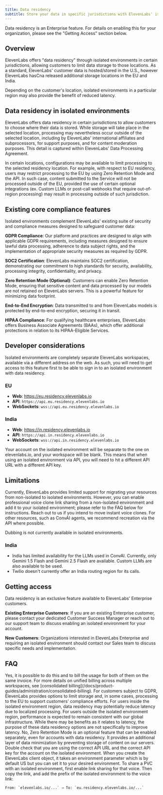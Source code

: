 ```yaml
---
title: Data residency
subtitle: Store your data in specific jurisdictions with ElevenLabs' isolated environments.
---
```


<Info>
  Data residency is an Enterprise feature. For details on enabling this for your organization, please see the "Getting Access" section below.
</Info>

## Overview

ElevenLabs offers "data residency" through isolated environments in certain jurisdictions, allowing customers to limit data storage to those locations. As a standard, ElevenLabs' customer data is hosted/stored in the U.S., however ElevenLabs hasCna released additional storage locations in the EU and India.

Depending on the customer's location, isolated environments in a particular region may also provide the benefit of reduced latency.

## Data residency in isolated environments

ElevenLabs offers data residency in certain jurisdictions to allow customers to choose where their data is stored. While storage will take place in the selected location, processing may nevertheless occur outside of the selected location, including by ElevenLabs' international affiliates and subprocessors, for support purposes, and for content moderation purposes. This detail is captured within ElevenLabs' Data Processing Agreement.

In certain locations, configurations may be available to limit processing to the selected residency location. For example, with respect to EU residency, users may restrict processing to the EU by using Zero Retention Mode and the API. In such case, content submitted to the Service will not be processed outside of the EU, provided the use of certain optional integrations (ex. Custom LLMs or post-call webhooks that require out-of-region processing) may result in processing outside of such jurisdiction.

## Existing core compliance features

Isolated environments complement ElevenLabs' existing suite of security and compliance measures designed to safeguard customer data:

**GDPR Compliance**: Our platform and practices are designed to align with applicable GDPR requirements, including measures designed to ensure lawful data processing, adherence to data subject rights, and the implementation of appropriate security measures as required by GDPR.

**SOC2 Certification**: ElevenLabs maintains SOC2 certification, demonstrating our commitment to high standards for security, availability, processing integrity, confidentiality, and privacy.

**Zero Retention Mode (Optional)**: Customers can enable Zero Retention Mode, ensuring that sensitive content and data processed by our models are not retained on ElevenLabs servers. This is a powerful feature for minimizing data footprint.

**End-to-End Encryption**: Data transmitted to and from ElevenLabs models is protected by end-to-end encryption, securing it in transit.

**HIPAA Compliance**: For qualifying healthcare enterprises, ElevenLabs offers Business Associate Agreements (BAAs), which offer additional protections in relation to its HIPAA-Eligible Services.

## Developer considerations

Isolated environments are completely separate ElevenLabs workspaces, available via a different address on the web. As such, you will need to get access to this feature first to be able to sign in to an isolated environment with data residency.

### EU
- **Web**: https://eu.residency.elevenlabs.io
- **API**: `https://api.eu.residency.elevenlabs.io`
- **WebSockets**: `wss://api.eu.residency.elevenlabs.io`

### India
- **Web**: https://in.residency.elevenlabs.io
- **API**: `https://api.in.residency.elevenlabs.io`
- **WebSockets**: `wss://api.in.residency.elevenlabs.io`

Your account on the isolated environment will be separate to the one on elevenlabs.io, and your workspace will be blank. This means that when using an isolated environment via API, you will need to hit a different API URL with a different API key.

## Limitations

Currently, ElevenLabs provides limited support for migrating your resources from non-isolated to isolated environments. However, you can enable professional voice clone link sharing from a non-isolated environment and add it to your isolated environment; please refer to the FAQ below for instructions.
Reach out to us if you intend to move instant voice clones. For other resources, such as ConvAI agents, we recommend recreation via the API where possible.

Dubbing is not currently available in isolated environments.

### India
- India has limited availability for the LLMs used in ConvAI. Currently, only Gemini 1.5 Flash and Gemini 2.5 Flash are available. Custom LLMs are also available to be used.
- Twilio doesn't currently offer an India routing region for its calls.

## Getting access

Data residency is an exclusive feature available to ElevenLabs' Enterprise customers.

**Existing Enterprise Customers**: If you are an existing Enterprise customer, please contact your dedicated Customer Success Manager or reach out to our support team to discuss enabling an isolated environment for your account.

**New Customers**: Organizations interested in ElevenLabs Enterprise and requiring an isolated environment should contact our Sales team to discuss specific needs and implementation.

## FAQ

<AccordionGroup>
  <Accordion title="Can I run my isolated environment in parallel with the non-isolated one?">
    Yes, it is possible to do this and to bill the usage for both of them on the same invoice. For more details on unified billing across multiple workspaces, see [consolidated billing](/docs/product-guides/administration/consolidated-billing).
  </Accordion>
  
  <Accordion title="How does this relate to GDPR compliance?">
    For customers subject to GDPR, ElevenLabs provides options to limit storage and, in some cases, processing to the EU to support customers' compliance efforts.
  </Accordion>
  
  <Accordion title="Do isolated environments impact API performance?">
    For users inside the isolated environment region, data residency may potentially reduce latency due to localized processing. For users outside the isolated environment region, performance is expected to remain consistent with our global infrastructure. While there may be benefits as it relates to latency, the purpose of these data residency options are not specifically to improve latency.
  </Accordion>
  
  <Accordion title="Is Zero Retention Mode automatically enabled in isolated environments?">
    No, Zero Retention Mode is an optional feature that can be enabled separately, even for accounts with data residency. It provides an additional layer of data minimization by preventing storage of content on our servers.
  </Accordion>
  
  <Accordion title="My API requests to the isolated environment are failing">
    Double check that you are using the correct API URL and the correct API key for the account on the isolated environment.
  </Accordion>
  
  <Accordion title="How do I use an isolated environment in the SDK?">
    When you create the ElevenLabs client object, it takes an environment parameter which is by default US but you can set it to your desired environment.
  </Accordion>
  
  <Accordion title="How do I share a PVC from a non-isolated environment to an isolated environment?">
    To share a PVC with an isolated environment, first enable link sharing for that voice. Then copy the link, and add the prefix of the isolated environment to the voice link:
    
    From: `elevenlabs.io/...` → To: `eu.residency.elevenlabs.io/...`
  </Accordion>
</AccordionGroup>